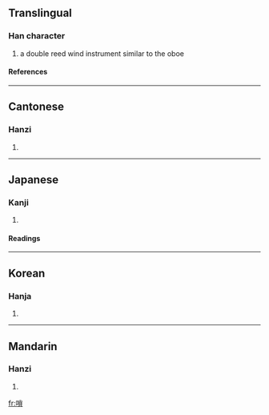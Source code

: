 {{see|唢}}

==Translingual==
===Han character===
{{Han char|rn=30|rad=口|as=10|sn=13|four=6908<sub>6</sub>|canj=口火月金 (RFBC)}}
# a double reed wind instrument similar to the oboe
====References====
{{Han ref|kx=0204.111|dkj=04138|dj=0426.280|hdz=10667.060|uh=55E9|ud=21993|bh=DCD4|bd=56532}}
----
==Cantonese==
===Hanzi===
{{yue-hanzi|jyut=|y=so2}}
# {{defn|Cantonese}}
----
==Japanese==
===Kanji===
{{ja-kanji|grade=|rs=口10}}
# {{defn|Japanese}} 
====Readings====
{{ja-readings|on=[[さ]] (sa)|kun=}}
----
==Korean==
===Hanja===
{{ko-hanja|hangeul=쇄|rv=swae|mr=swae}}
# {{defn|Korean}}
----
==Mandarin==
===Hanzi===
{{cmn-hanzi|sim=唢|pin=[[suǒ]] (suo3)|wg=so<sup>3</sup>}}
# {{defn|Mandarin}}

[[fr:嗩]]
